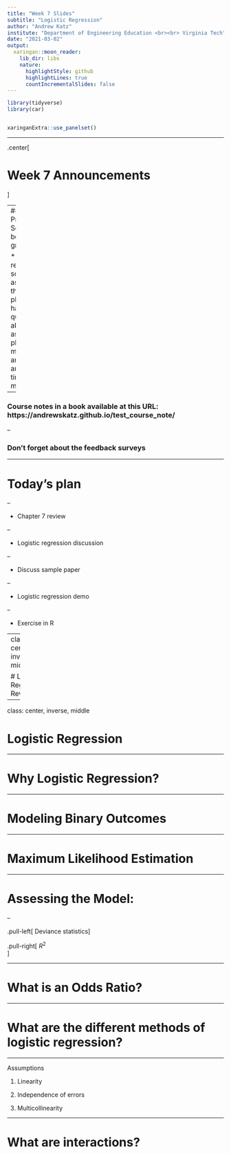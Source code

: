 ```yaml
---
title: "Week 7 Slides"
subtitle: "Logistic Regression"
author: "Andrew Katz"
institute: "Department of Engineering Education <br><br> Virginia Tech"
date: "2021-03-02"
output:
  xaringan::moon_reader:
    lib_dir: libs
    nature:
      highlightStyle: github
      highlightLines: true
      countIncrementalSlides: false
---
```

```r
library(tidyverse)
library(car)


xaringanExtra::use_panelset()


```


---

.center[

# Week 7 Announcements

]

--
### Problem Set 1 is being graded

* I won't be releasing solutions aside from the sample plots. If you have questions about your assignment, please let me know and we can arrange a time to meet. 

--

### Course notes in a book available at this URL: https://andrewskatz.github.io/test_course_note/

--

### Don't forget about the feedback surveys

---

# Today's plan

--

* Chapter 7 review

--

* Logistic regression discussion

--

* Discuss sample paper

--

* Logistic regression demo

--

* Exercise in R


---
class: center, inverse, middle

# Linear Regression Review

---

class: center, inverse, middle

# Logistic Regression


---


# Why Logistic Regression?


---

# Modeling Binary Outcomes


---

# Maximum Likelihood Estimation


---

# Assessing the Model:

--

.pull-left[
Deviance statistics
]



.pull-right[
$R^2$  
]


---


# What is an Odds Ratio?


---

# What are the different methods of logistic regression?


---

Assumptions

1. Linearity


2. Independence of errors


3. Multicollinearity


---

# What are interactions?



